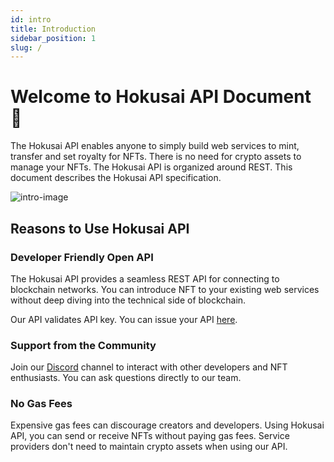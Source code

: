 ```yaml
---
id: intro
title: Introduction
sidebar_position: 1
slug: /
---
```


# Welcome to Hokusai API Document 🌊

The Hokusai API enables anyone to simply build web services to mint, transfer and set royalty for NFTs. There is no need for crypto assets to manage your NFTs. The Hokusai API is organized around REST. This document describes the Hokusai API specification.

![intro-image](/img/intro-image.png)   

## Reasons to Use Hokusai API
### Developer Friendly Open API
The Hokusai API provides a seamless REST API for connecting to blockchain networks. You can introduce NFT to your existing web services without deep diving into the technical side of blockchain. 

Our API validates API key. You can issue your API [here](https://hokusai.app/pre-register).

### Support from the Community
Join our [Discord](https://discord.com/invite/34fmuE25G2) channel to interact with other developers and NFT enthusiasts. You can ask questions directly to our team.

### No Gas Fees
Expensive gas fees can discourage creators and developers. Using Hokusai API, you can send or receive NFTs without paying gas fees. Service providers don't need to maintain crypto assets when using our API.
